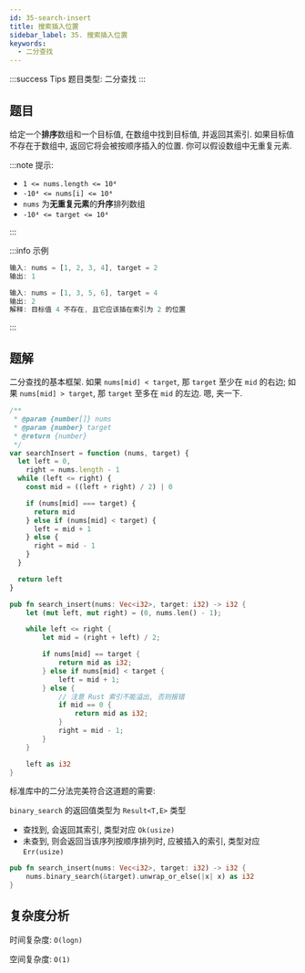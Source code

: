```yaml
---
id: 35-search-insert
title: 搜索插入位置
sidebar_label: 35. 搜索插入位置
keywords:
  - 二分查找
---
```


:::success Tips
题目类型: 二分查找
:::

## 题目

给定一个**排序**数组和一个目标值, 在数组中找到目标值, 并返回其索引. 如果目标值不存在于数组中, 返回它将会被按顺序插入的位置. 你可以假设数组中无重复元素.

:::note 提示:

- `1 <= nums.length <= 10⁴`
- `-10⁴ <= nums[i] <= 10⁴`
- `nums` 为**无重复元素**的**升序**排列数组
- `-10⁴ <= target <= 10⁴`

:::

:::info 示例

```ts
输入: nums = [1, 2, 3, 4], target = 2
输出: 1
```

```ts
输入: nums = [1, 3, 5, 6], target = 4
输出: 2
解释: 目标值 4 不存在, 且它应该插在索引为 2 的位置
```

:::

## 题解

二分查找的基本框架. 如果 `nums[mid] < target`, 那 `target` 至少在 `mid` 的右边; 如果 `nums[mid] > target`, 那 `target` 至多在 `mid` 的左边. 嗯, 夹一下.


<Tabs>
  <TabItem value="JavaScript" label="JavaScript" default>

```ts
/**
 * @param {number[]} nums
 * @param {number} target
 * @return {number}
 */
var searchInsert = function (nums, target) {
  let left = 0,
    right = nums.length - 1
  while (left <= right) {
    const mid = ((left + right) / 2) | 0

    if (nums[mid] === target) {
      return mid
    } else if (nums[mid] < target) {
      left = mid + 1
    } else {
      right = mid - 1
    }
  }

  return left
}
```

</TabItem>
<TabItem value="Rust" label="Rust">

```rust
pub fn search_insert(nums: Vec<i32>, target: i32) -> i32 {
    let (mut left, mut right) = (0, nums.len() - 1);

    while left <= right {
        let mid = (right + left) / 2;

        if nums[mid] == target {
            return mid as i32;
        } else if nums[mid] < target {
            left = mid + 1;
        } else {
            // 注意 Rust 索引不能溢出, 否则报错
            if mid == 0 {
                return mid as i32;
            }
            right = mid - 1;
        }
    }

    left as i32
}
```

</TabItem>

<TabItem value="Rust - 自带 binary_search 方法" label="Rust - 自带 binary_search 方法">

标准库中的二分法完美符合这道题的需要:

`binary_search` 的返回值类型为 `Result<T,E>` 类型

- 查找到, 会返回其索引, 类型对应 `Ok(usize)`
- 未查到, 则会返回当该序列按顺序排列时, 应被插入的索引, 类型对应 `Err(usize)`

```rust
pub fn search_insert(nums: Vec<i32>, target: i32) -> i32 {
    nums.binary_search(&target).unwrap_or_else(|x| x) as i32
}
```

</TabItem>
</Tabs>

## 复杂度分析

时间复杂度: `O(logn)`

空间复杂度: `O(1)`
